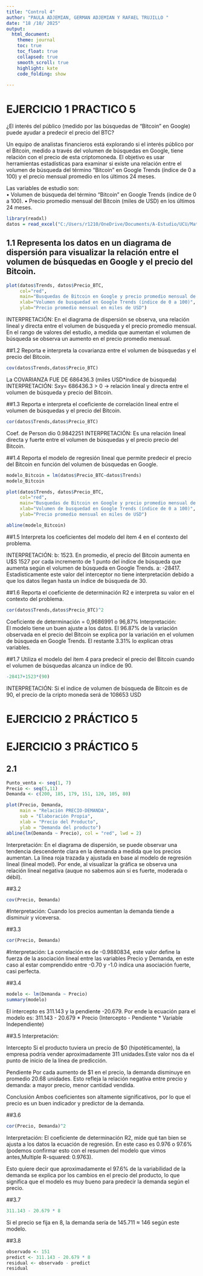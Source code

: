 ```yaml
---
title: "Control 4"
author: "PAULA ADJEMIAN, GERMAN ADJEMIAN Y RAFAEL TRUJILLO "
date: "18 /10/ 2025"
output: 
  html_document:
    theme: journal
    toc: true
    toc_float: true
    collapsed: true
    smooth_scroll: true
    highlight: kate
    code_folding: show
    
---
```


# EJERCICIO 1 PRACTICO 5

¿El interés del público (medido por las búsquedas de “Bitcoin” en Google) puede ayudar a 
predecir el precio del BTC? 

Un equipo de analistas financieros está explorando si el interés público por el Bitcoin, medido a través del volumen de búsquedas en Google, tiene relación con el precio de esta criptomoneda. El objetivo es usar herramientas estadísticas para examinar si existe una relación entre el volumen de búsqueda del término “Bitcoin” en Google Trends (índice de 0 a 100) y el precio mensual promedio en los últimos 24 meses. 

Las variables de estudio son:  
• Volumen de búsqueda del término “Bitcoin” en Google Trends (índice de 0 a 100). 
• Precio promedio mensual del Bitcoin (miles de USD) en los últimos 24 meses. 

```r
library(readxl)
datos = read_excel("C:/Users/r1210/OneDrive/Documents/A-Estudio/UCU/Materias/2025/2Semestre2025/Estadistica1/Base_Datos/Google_Bitcoin.xlsx")

```

## 1.1 Representa los datos en un diagrama de dispersión para visualizar la relación entre el volumen de búsquedas en Google y el precio del Bitcoin.
```r
plot(datos$Trends, datos$Precio_BTC,
     col="red",
     main="Busquedas de Bitcoin en Google y precio promedio mensual de la criptomoneda",
     xlab="Volumen de busquedad en Google Trends (índice de 0 a 100)",
     ylab="Precio promedio mensual en miles de USD")
```
INTERPRETACIÓN: En el diagrama de dispersión se observa, una relación lineal y directa entre el volumen de búsqueda y el precio promedio mensual.
En el rango de valores del estudio, a medida que aumentan el volumen de búsqueda se observa un aumento en el precio promedio mensual.

##1.2 Reporta e interpreta la covarianza entre el volumen de búsquedas y el precio del Bitcoin. 

```r
cov(datos$Trends,datos$Precio_BTC)
```

La COVARIANZA FUE DE 686436.3 (miles USD*índice de búsqueda)
INTERPRETACIÓN:  Sxy= 686436.3 > 0 -> relación lineal y directa entre el volumen de búsqueda y precio del Bitcoin.

##1.3 Reporta e interpreta el coeficiente de correlación lineal entre el volumen de búsquedas y el precio del Bitcoin.  

```r
cor(datos$Trends,datos$Precio_BTC)
```

Coef. de Person dio 0.9842251
INTERPRETACIÓN: Es una relación lineal directa y fuerte entre el volumen de búsquedas y el precio precio del Bitcoin.

##1.4 Reporta el modelo de regresión lineal que permite predecir el precio del Bitcoin en función del volumen de búsquedas en Google. 
```r
modelo_Bitcoin = lm(datos$Precio_BTC~datos$Trends)
modelo_Bitcoin
```
```r
plot(datos$Trends, datos$Precio_BTC,
     col="red",
     main="Busquedas de Bitcoin en Google y precio promedio mensual de la criptomoneda",
     xlab="Volumen de busquedad en Google Trends (índice de 0 a 100)",
     ylab="Precio promedio mensual en miles de USD")

abline(modelo_Bitcoin)
```
##1.5 Interpreta los coeficientes del modelo del ítem 4 en el contexto del problema.  

INTERPRETACIÓN:
  b: 1523. En promedio, el precio del Bitcoin aumenta en U$S 1527 por cada incremento de 1 punto del índice de búsqueda que aumenta según el volumen de búsqueda en Google Trends. 
  a: -28417. Estadisticamente este valor del interceptor no tiene interpretación debido a que los datos llegan hasta un índice de búsqueda de 30. 

##1.6 Reporta el coeficiente de determinación R2 e interpreta su valor en el contexto del problema.  

```r
cor(datos$Trends,datos$Precio_BTC)^2
```
Coeficiente de determinación = 0,9686991 o 96,87%
Interpretación:   
  El modelo tiene un buen ajuste  a los datos. 
  El 96.87% de la variación observada en el precio del Bitcoin se explica por la variación en el volumen de búsqueda en Google Trends.
  El restante 3.31%  lo explican otras variables. 
  
##1.7 Utiliza el modelo del ítem 4 para predecir el precio del Bitcoin cuando el volumen de búsquedas alcanza un índice de 90. 

```r
-28417+1523*(90)
```
INTERPRETACIÓN: Si el indice de volumen de búsqueda de Bitcoin es de 90, el precio de la cripto moneda será de 108653 USD


# EJERCICIO 2 PRÁCTICO 5


# EJERCICIO 3 PRÁCTICO 5
## 2.1
```r
Punto_venta <- seq(1, 7)
Precio <- seq(5,11)
Demanda <- c(200, 185, 179, 151, 120, 105, 80)

plot(Precio, Demanda,
     main = "Relación PRECIO-DEMANDA",
     sub = "Elaboración Propia",
     xlab = "Precio del Producto",
     ylab = "Demanda del producto")
abline(lm(Demanda ~ Precio), col = "red", lwd = 2)
```
Interpretación: En el diagrama de dispersión, se puede observar una tendencia descendente clara en la demanda a medida que los precios aumentan. La línea roja trazada y ajustada en base al modelo de regresión lineal (lineal model). Por ende, al visualizar la gráfica se observa una relación lineal negativa (auque no sabemos aún si es fuerte, moderada o débil).

##3.2
```r
cov(Precio, Demanda)
```
#Interpretación: Cuando los precios aumentan la demanda tiende a disminuir y viceversa.

##3.3
```r
cor(Precio, Demanda)
```
#Interpretación: La correlación es de -0.9880834, este valor define la fuerza de la asociación lineal entre las variables Precio y Demanda, en este caso al estar comprendido entre -0.70 y -1.0 indica una asociación fuerte, casi perfecta.

##3.4
```r
modelo <- lm(Demanda ~ Precio)
summary(modelo)
```
El intercepto es 311.143 y la pendiente -20.679.
Por ende la ecuación para el modelo es:
311.143 - 20.679 * Precio 
(Intercepto - Pendiente * Variable Independiente)

##3.5
Interpretación:

Intercepto
Si el producto tuviera un precio de $0 (hipotéticamente),
la empresa podría vender aproximadamente 311 unidades.Este valor nos da
el punto de inicio de la línea de predicción.

Pendiente
Por cada aumento de $1 en el precio, la demanda disminuye
en promedio 20.68 unidades. Esto refleja la relación negativa
entre precio y demanda: a mayor precio, menor cantidad vendida.

Conclusión
Ambos coeficientes son altamente significativos, por
lo que el precio es un buen indicador y predictor de la demanda.

##3.6
```r
cor(Precio, Demanda)^2
```
Interpretación: El coeficiente de determinación R2, mide qué tan bien
se ajusta a los datos la ecuación de regresión. En este caso es 0.976
o 97.6% (podemos confirmar esto con el resumen del modelo que vimos
antes,Multiple R-squared:  0.9763).

Esto quiere decir que aproximadamente el 97.6% de la variabilidad de la
demanda se explica por los cambios en el precio del producto, lo que
significa que el modelo es muy bueno para predecir la demanda según el precio.

##3.7
```r
311.143 - 20.679 * 8
```
Si  el precio se fija en 8, la demanda sería de 145.711 ≈ 146 según este modelo.

##3.8
```r
observado <- 151
predict <- 311.143 - 20.679 * 8
residual <- observado - predict
residual

```

